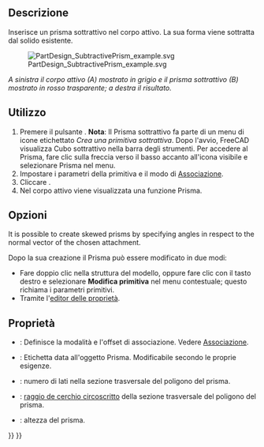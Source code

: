 <languages/>

<div class="mw-translate-fuzzy">
{{Docnav/it|[[PartDesign SubtractiveEllipsoid/it|Ellissoide sottrattivo]]|[[PartDesign SubtractiveSphere/it|Sfrera sottrattiva]]|[[PartDesign_Workbench/it|PartDesign]]|IconL=PartDesign SubtractiveEllipsoid.png|IconC=Workbench_PartDesign.svg|IconR=PartDesign SubtractiveSphere.png}}
</div>

<div class="mw-translate-fuzzy">
{{GuiCommand/it|Name=PartDesign SubtractivePrism|Name/it=Prisma sottrattivo|Workbenches=[[PartDesign Workbench/it|PartDesign]]|MenuLocation=Part Design → Crea una primitiva sottrattiva → Prisma|Version=0.17|SeeAlso=[[PartDesign CompPrimitiveSubtractive/it|Primitive sottrattive]]}}
</div>

<span id="Description"></span>
==Descrizione==

Inserisce un prisma sottrattivo nel corpo attivo. La sua forma viene sottratta dal solido esistente.

[[File:PartDesign_SubtractivePrism_example.svg|none]]

'' A sinistra il corpo attivo (A) mostrato in grigio e il prisma sottrattivo (B) mostrato in rosso trasparente; a destra il risultato. ''

<span id="Usage"></span>
==Utilizzo==

<div class="mw-translate-fuzzy">
# Premere il pulsante {{KEY|[[Image:PartDesign SubtractivePrism.png|24px]] '''Prisma sottrattivo'''}}. '''Nota''': Il Prisma sottrattivo fa parte di un menu di icone etichettato ''Crea una primitiva sottrattiva''. Dopo l'avvio, FreeCAD visualizza Cubo sottrattivo nella barra degli strumenti. Per accedere al Prisma, fare clic sulla freccia verso il basso accanto all'icona visibile e selezionare Prisma nel menu.
# Impostare i parametri della primitiva e il modo di [[Part_EditAttachment/it|Associazione]].
# Cliccare {{KEY|OK}}.
# Nel corpo attivo viene visualizzata una funzione Prisma.
</div>

<span id="Options"></span>
== Opzioni ==

It is possible to create skewed prisms by specifying angles in respect to the normal vector of the chosen attachment.

<div class="mw-translate-fuzzy">
Dopo la sua creazione il Prisma può essere modificato in due modi:
* Fare doppio clic nella struttura del modello, oppure fare clic con il tasto destro e selezionare '''Modifica primitiva''' nel menu contestuale; questo richiama i parametri primitivi.
* Tramite l'[[Property editor/it|editor delle proprietà]].
</div>

<span id="Properties"></span>
== Proprietà ==

<div class="mw-translate-fuzzy">
* {{PropertyData/it|Attachment}}: Definisce la modalità e l'offset di associazione. Vedere [[Part EditAttachment/it|Associazione]].
* {{PropertyData/it|Label}}: Etichetta data all'oggetto Prisma. Modificabile secondo le proprie esigenze.
* {{PropertyData/it|Polygon}}: numero di lati nella sezione trasversale del poligono del prisma.
* {{PropertyData/it|Circumradius}}: [https://en.wikipedia.org/wiki/Circumscribed_circle raggio de cerchio circoscritto] della sezione trasversale del poligono del prisma.
* {{PropertyData/it|Height}}: altezza del prisma.
</div>


<div class="mw-translate-fuzzy">
{{Docnav/it|[[PartDesign SubtractiveEllipsoid/it|Ellissoide sottrattivo]]|[[PartDesign SubtractiveSphere/it|Sfrera sottrattiva]]|[[PartDesign_Workbench/it|PartDesign]]|IconL=PartDesign SubtractiveEllipsoid.png|IconC=Workbench_PartDesign.svg|IconR=PartDesign SubtractiveSphere.png}}
</div>

{{PartDesign_Tools_navi{{#translation:}}}}
{{Userdocnavi{{#translation:}}}}